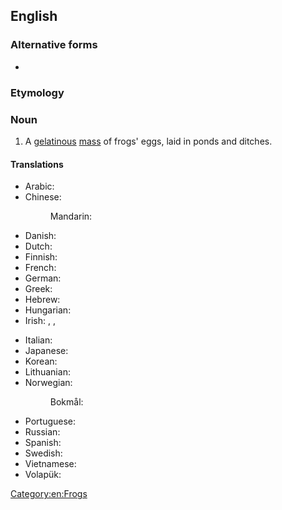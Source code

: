 {{also|frog spawn}}

==English==

===Alternative forms===
* {{l|en|frog spawn}}

===Etymology===
{{compound|en|frog|spawn}}

===Noun===
{{en-noun|-}}

# A [[gelatinous]] [[mass]] of frogs' eggs, laid in ponds and ditches.

====Translations====
{{trans-top|frogs' eggs}}
* Arabic: {{t-needed|ar}}
* Chinese:
*: Mandarin: {{t|cmn|蛙卵|tr=wāluǎn|sc=Hani}}
* Danish: {{t|da|frøyngel}}
* Dutch: {{t+|nl|kikkerdril|c}}
* Finnish: {{t|fi|sammakonkutu}}
* French: {{t|fr|œufs de grenouille|m-p}}
* German: {{t|de|Froschlaich|m}}
* Greek: {{t|el|αβγά βατράχου}}
* Hebrew: {{t|he|ביצי צפרדע}}
* Hungarian: {{t|hu|békapete}}
* Irish: {{t|ga|glóthach fhroig|f}}, {{t|ga|sceathrach fhroig|f}}, {{t|ga|sceith fhroig|f}}
{{trans-mid}}
* Italian: {{t|it|uova di rana|f-p}}
* Japanese: {{t|ja|蛙の卵|tr=かえる のたまご, kaeru no tamago}}
* Korean: {{t-needed|ko}}
* Lithuanian: {{t|lt|kurkulai|m-p}}
* Norwegian:
*: Bokmål: {{t|nb|froskerogn|m|f}}
* Portuguese: {{t|pt|[[ovas]] [[de]] [[rã]]|f-p}}
* Russian: {{t|ru|лягуша́чья икра́|f}}
* Spanish: {{t|es|huevas de rana|f-p}}
* Swedish: {{t|sv|grodrom|c}}
* Vietnamese: {{t-needed|vi}}
* Volapük: {{qualifier|collective}} {{t+|vo|froganögem}}
{{trans-bottom}}

[[Category:en:Frogs]]